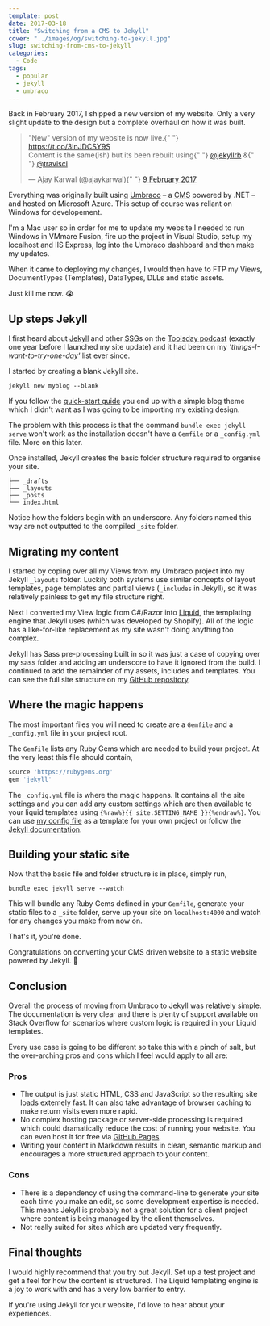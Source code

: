 ```yaml
---
template: post
date: 2017-03-18
title: "Switching from a CMS to Jekyll"
cover: "../images/og/switching-to-jekyll.jpg"
slug: switching-from-cms-to-jekyll
categories:
  - Code
tags:
  - popular
  - jekyll
  - umbraco
---
```


Back in February 2017, I shipped a new version of my website. Only a very slight update to the design but a complete overhaul on how it was built.

<blockquote class="twitter-tweet" data-lang="en-gb">
  <p lang="en" dir="ltr">
    &quot;New&quot; version of my website is now live.{" "}
    <a href="https://t.co/3lnJDCSY9S">https://t.co/3lnJDCSY9S</a>
    <br />
    Content is the same(ish) but its been rebuilt using{" "}
    <a href="https://twitter.com/jekyllrb">@jekyllrb</a> &amp;{" "}
    <a href="https://twitter.com/travisci">@travisci</a>
  </p>
  &mdash; Ajay Karwal (@ajaykarwal){" "}
  <a href="https://twitter.com/ajaykarwal/status/829825398385082368">
    9 February 2017
  </a>
</blockquote>

Everything was originally built using [Umbraco](https://umbraco.com/) – a <abbr title="Content Management System">CMS</abbr> powered by .NET – and hosted on Microsoft Azure. This setup of course was reliant on Windows for developement.

I'm a Mac user so in order for me to update my website I needed to run Windows in VMmare Fusion, fire up the project in Visual Studio, setup my localhost and IIS Express, log into the Umbraco dashboard and then make my updates.

When it came to deploying my changes, I would then have to FTP my Views, DocumentTypes (Templates), DataTypes, DLLs and static assets.

Just kill me now. 😭

## Up steps Jekyll

I first heard about [Jekyll](https://jekyllrb.com/) and other <abbr title="Static Site Generator">SSG</abbr>s on the [Toolsday podcast](http://www.toolsday.io/episodes/static-site-gens.html) (exactly one year before I launched my site update) and it had been on my _'things-I-want-to-try-one-day'_ list ever since.

I started by creating a blank Jekyll site.

```shell
jekyll new myblog --blank
```

If you follow the [quick-start guide](https://jekyllrb.com/docs/quickstart/) you end up with a simple blog theme which I didn't want as I was going to be importing my existing design.

The problem with this process is that the command `bundle exec jekyll serve` won't work as the installation doesn't have a `Gemfile` or a `_config.yml` file. More on this later.

Once installed, Jekyll creates the basic folder structure required to organise your site.

```
├── _drafts
├── _layouts
├── _posts
└── index.html
```

Notice how the folders begin with an underscore. Any folders named this way are not outputted to the compiled `_site` folder.

## Migrating my content

I started by coping over all my Views from my Umbraco project into my Jekyll `_layouts` folder. Luckily both systems use similar concepts of layout templates, page templates and partial views (`_includes` in Jekyll), so it was relatively painless to get my file structure right.

Next I converted my View logic from C#/Razor into [Liquid](https://shopify.github.io/liquid/), the templating engine that Jekyll uses (which was developed by Shopify). All of the logic has a like-for-like replacement as my site wasn't doing anything too complex.

Jekyll has Sass pre-processing built in so it was just a case of copying over my sass folder and adding an underscore to have it ignored from the build. I continued to add the remainder of my assets, includes and templates. You can see the full site structure on my [GitHub repository](https://github.com/ajaykarwal/portfolio).

## Where the magic happens

The most important files you will need to create are a `Gemfile` and a `_config.yml` file in your project root.

The `Gemfile` lists any Ruby Gems which are needed to build your project. At the very least this file should contain,

```ruby
source 'https://rubygems.org'
gem 'jekyll'
```

The `_config.yml` file is where the magic happens. It contains all the site settings and you can add any custom settings which are then available to your liquid templates using `{%raw%}{{ site.SETTING_NAME }}{%endraw%}`. You can use [my config file](https://github.com/ajaykarwal/portfolio/blob/master/_config.yml) as a template for your own project or follow the [Jekyll documentation](https://jekyllrb.com/docs/configuration/).

## Building your static site

Now that the basic file and folder structure is in place, simply run,

```
bundle exec jekyll serve --watch
```

This will bundle any Ruby Gems defined in your `Gemfile`, generate your static files to a `_site` folder, serve up your site on `localhost:4000` and watch for any changes you make from now on.

That's it, you're done.

Congratulations on converting your CMS driven website to a static website powered by Jekyll. 🎉

## Conclusion

Overall the process of moving from Umbraco to Jekyll was relatively simple. The documentation is very clear and there is plenty of support available on Stack Overflow for scenarios where custom logic is required in your Liquid templates.

Every use case is going to be different so take this with a pinch of salt, but the over-arching pros and cons which I feel would apply to all are:

### Pros

- The output is just static HTML, CSS and JavaScript so the resulting site loads extemely fast. It can also take advantage of browser caching to make return visits even more rapid.
- No complex hosting package or server-side processing is required which could dramatically reduce the cost of running your website. You can even host it for free via [GitHub Pages](https://help.github.com/articles/using-jekyll-as-a-static-site-generator-with-github-pages/).
- Writing your content in Markdown results in clean, semantic markup and encourages a more structured approach to your content.

### Cons

- There is a dependency of using the command-line to generate your site each time you make an edit, so some development expertise is needed. This means Jekyll is probably not a great solution for a client project where content is being managed by the client themselves.
- Not really suited for sites which are updated very frequently.

## Final thoughts

I would highly recommend that you try out Jekyll. Set up a test project and get a feel for how the content is structured. The Liquid templating engine is a joy to work with and has a very low barrier to entry.

If you're using Jekyll for your website, I'd love to hear about your experiences.
